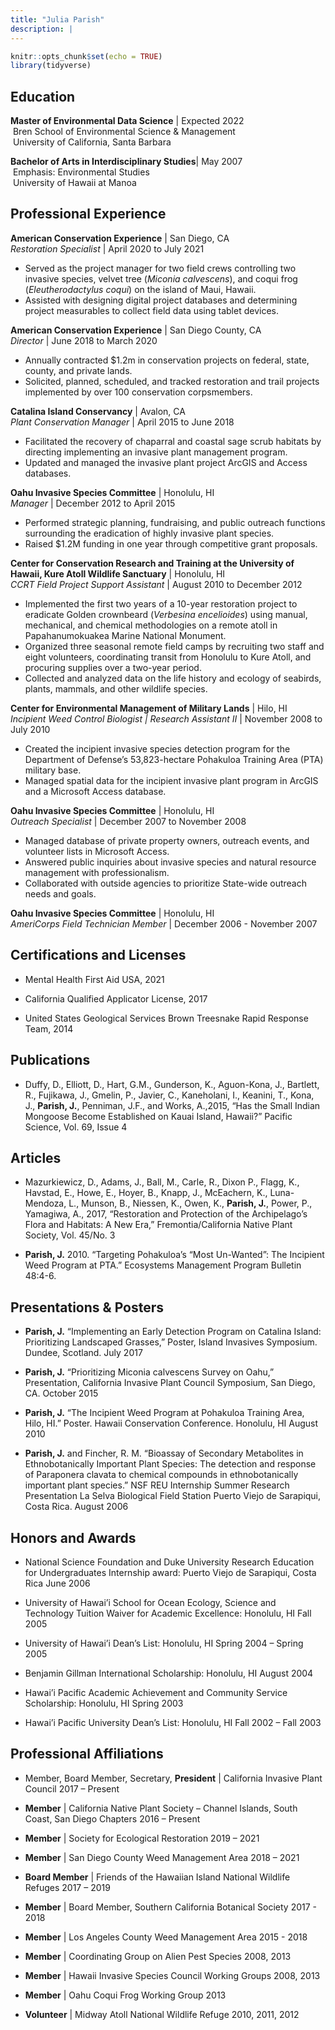 ```yaml
---
title: "Julia Parish"
description: |
---
```


```r
knitr::opts_chunk$set(echo = TRUE)
library(tidyverse)

```


## **Education**
**Master of Environmental Data Science** | Expected 2022
<br>&nbsp;Bren School of Environmental Science & Management
<br>&nbsp;University of California, Santa Barbara

**Bachelor of Arts in Interdisciplinary Studies**| May 2007
<br>&nbsp;Emphasis: Environmental Studies
<br>&nbsp;University of Hawaii at Manoa

## **Professional Experience**

**American Conservation Experience** | San Diego, CA
<br>*Restoration Specialist* | April 2020 to July 2021

-	Served as the project manager for two field crews controlling two invasive species, velvet tree (*Miconia calvescens*), and coqui frog (*Eleutherodactylus coqui*) on the island of Maui, Hawaii.
-	Assisted with designing digital project databases and determining project measurables to collect field data using tablet devices.

**American Conservation Experience** | San Diego County, CA
<br>*Director* | June 2018 to March 2020

- Annually contracted $1.2m in conservation projects on federal, state, county, and private lands.
-	Solicited, planned, scheduled, and tracked restoration and trail projects implemented by over 100 conservation corpsmembers.  

**Catalina Island Conservancy** | Avalon, CA
<br>*Plant Conservation Manager* | April 2015 to June 2018

-	Facilitated the recovery of chaparral and coastal sage scrub habitats by directing implementing an invasive plant management program. 
-	Updated and managed the invasive plant project ArcGIS and Access databases.


**Oahu Invasive Species Committee** | Honolulu, HI
<br>*Manager* | December 2012 to April 2015

-	Performed strategic planning, fundraising, and public outreach functions surrounding the eradication of highly invasive plant species. 
-	Raised $1.2M funding in one year through competitive grant proposals. 

**Center for Conservation Research and Training at the University of Hawaii, Kure Atoll Wildlife Sanctuary** | Honolulu, HI
<br>*CCRT Field Project Support Assistant* | August 2010 to December 2012

-	Implemented the first two years of a 10-year restoration project to eradicate Golden crownbeard (*Verbesina encelioides*) using manual, mechanical, and chemical methodologies on a remote atoll in Papahanumokuakea Marine National Monument.
-	Organized three seasonal remote field camps by recruiting two staff and eight volunteers, coordinating transit from Honolulu to Kure Atoll, and procuring supplies over a two-year period.
-	Collected and analyzed data on the life history and ecology of seabirds, plants, mammals, and other wildlife species. 
 
**Center for Environmental Management of Military Lands** | Hilo, HI
<br>*Incipient Weed Control Biologist | Research Assistant II* | November 2008 to July 2010

-	Created the incipient invasive species detection program for the Department of Defense’s 53,823-hectare Pohakuloa Training Area (PTA) military base.
-	Managed spatial data for the incipient invasive plant program in ArcGIS and a Microsoft Access database.

**Oahu Invasive Species Committee** | Honolulu, HI
<br>*Outreach Specialist* | December 2007 to November 2008

-	Managed database of private property owners, outreach events, and volunteer lists in Microsoft Access. 
-	Answered public inquiries about invasive species and natural resource management with professionalism. 
-	Collaborated with outside agencies to prioritize State-wide outreach needs and goals. 

**Oahu Invasive Species Committee** | Honolulu, HI 
<br>*AmeriCorps Field Technician Member* | December 2006 - November 2007


## Certifications and Licenses

- Mental Health First Aid USA, 2021

- California Qualified Applicator License, 2017

- United States Geological Services Brown Treesnake Rapid Response Team, 2014

## Publications

-	Duffy, D., Elliott, D., Hart, G.M., Gunderson, K., Aguon-Kona, J., Bartlett, R., Fujikawa, J., Gmelin, P., Javier, C., Kaneholani, I., Keanini, T., Kona, J., **Parish, J.**, Penniman, J.F., and Works, A.,2015, “Has the Small Indian Mongoose Become Established on Kauai Island, Hawaii?” Pacific Science, Vol. 69, Issue 4

## Articles

-	Mazurkiewicz, D., Adams, J., Ball, M., Carle, R., Dixon P., Flagg, K., Havstad, E., Howe, E., Hoyer, B., Knapp, J., McEachern, K., Luna-Mendoza, L., Munson, B., Niessen, K., Owen, K., **Parish, J.**, Power, P., Yamagiwa, A., 2017, “Restoration and Protection of the Archipelago’s Flora and Habitats: A New Era,” Fremontia/California Native Plant Society, Vol. 45/No. 3

-	**Parish, J.** 2010. “Targeting Pohakuloa’s “Most Un-Wanted”: The Incipient Weed Program at PTA.” Ecosystems Management Program Bulletin 48:4-6.

## Presentations & Posters

-	**Parish, J.** "Implementing an Early Detection Program on Catalina Island: Prioritizing Landscaped Grasses," Poster, Island Invasives Symposium. Dundee, Scotland. July 2017

-	**Parish, J.** “Prioritizing Miconia calvescens Survey on Oahu,” Presentation, California Invasive Plant Council Symposium, San Diego, CA. October 2015

-	**Parish, J.** “The Incipient Weed Program at Pohakuloa Training Area, Hilo, HI.” Poster. Hawaii Conservation Conference. Honolulu, HI August 2010

-	**Parish, J.** and Fincher, R. M. “Bioassay of Secondary Metabolites in Ethnobotanically Important Plant Species: The detection and response of Paraponera clavata to chemical compounds in ethnobotanically important plant species.” NSF REU Internship Summer Research Presentation La Selva Biological Field Station Puerto Viejo de Sarapiqui, Costa Rica. August 2006

## Honors and Awards

- National Science Foundation and Duke University Research Education for Undergraduates Internship
award: Puerto Viejo de Sarapiqui, Costa Rica June 2006

- University of Hawai’i School for Ocean Ecology, Science and Technology Tuition Waiver for Academic
Excellence: Honolulu, HI Fall 2005

- University of Hawai’i Dean’s List: Honolulu, HI Spring 2004 – Spring 2005

- Benjamin Gillman International Scholarship: Honolulu, HI August 2004

- Hawai’i Pacific Academic Achievement and Community Service Scholarship: Honolulu, HI Spring 2003

- Hawai’i Pacific University Dean’s List: Honolulu, HI Fall 2002 – Fall 2003
	
## Professional Affiliations

- Member, Board Member, Secretary, **President** | California Invasive Plant Council 2017 – Present

- **Member** | California Native Plant Society – Channel Islands, South Coast, San Diego Chapters 2016 – Present

- **Member** | Society for Ecological Restoration 2019 – 2021 

- **Member** | San Diego County Weed Management Area 2018 – 2021 

- **Board Member** | Friends of the Hawaiian Island National Wildlife Refuges 2017 – 2019

- **Member** | Board Member, Southern California Botanical Society 2017 - 2018

- **Member** | Los Angeles County Weed Management Area 2015 - 2018

- **Member** | Coordinating Group on Alien Pest Species 2008, 2013

- **Member** | Hawaii Invasive Species Council Working Groups 2008, 2013

- **Member** | Oahu Coqui Frog Working Group 2013

- **Volunteer** | Midway Atoll National Wildlife Refuge 2010, 2011, 2012



